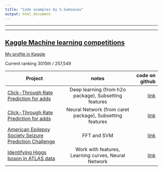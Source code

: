 ```yaml
---
title: "Code examples by S.Samsonau"
output: html_document
---
```


***
***

## [Kaggle Machine learning competitions](https://www.kaggle.com/)

[My profile in Kaggle](https://www.kaggle.com/users/187995/siarhei) 

Current ranking 3015th / 257,549

| Project        | notes           | code on github  |
| ------------- |:-------------:| -----:|
| [Click-Through Rate Prediction for adds](https://www.kaggle.com/c/avazu-ctr-prediction)      | Deep learning (from h2o package), Subsetting features | [link](https://github.com/ssamsonau/ClickThrough/tree/h2o) |
| [Click-Through Rate Prediction for adds](https://www.kaggle.com/c/avazu-ctr-prediction)      | Neural Network (from caret package), Subsetting features |   [link](https://github.com/ssamsonau/ClickThrough/tree/caret) |
| [American Epilepsy Society Seizure Prediction Challenge](https://www.kaggle.com/c/seizure-prediction) | FFT and SVM | [link](https://github.com/ssamsonau/K_Epil) |
|[Identifying Higgs boson in ATLAS data](https://www.kaggle.com/c/higgs-boson)| Work with features, Learning curves, Neural Network  | [link](https://github.com/ssamsonau/K_Higgs)|
